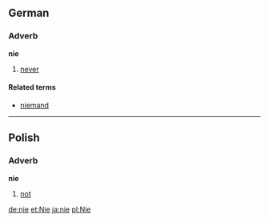 ==German==
===Adverb===
'''nie'''

# [[never]]

====Related terms====
*[[niemand]]

----

==Polish==
===Adverb===
'''nie'''

# [[not]]

[[de:nie]]
[[et:Nie]]
[[ja:nie]]
[[pl:Nie]]
